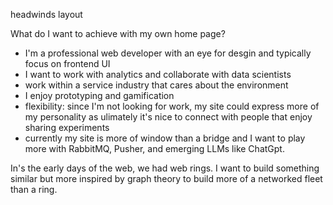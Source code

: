 
<Meta title="design system/pages/home/headwinds" />

<Subtitle>headwinds layout</Subtitle>

What do I want to achieve with my own home page?

- I'm a professional web developer with an eye for desgin and typically focus on frontend UI
- I want to work with analytics and collaborate with data scientists
- work within a service industry that cares about the environment
- I enjoy prototyping and gamification
- flexibility: since I'm not looking for work, my site could express more of my personality as ulimately it's nice to connect with people that enjoy sharing experiments
- currently my site is more of window than a bridge and I want to play more with RabbitMQ, Pusher, and emerging LLMs like ChatGpt.

In's the early days of the web, we had web rings. I want to build something similar but more inspired by graph theory to build more of a networked fleet than a ring.

<Canvas>
  <Story name="headwinds">
    <HeadwindsStory />
  </Story>
</Canvas>
